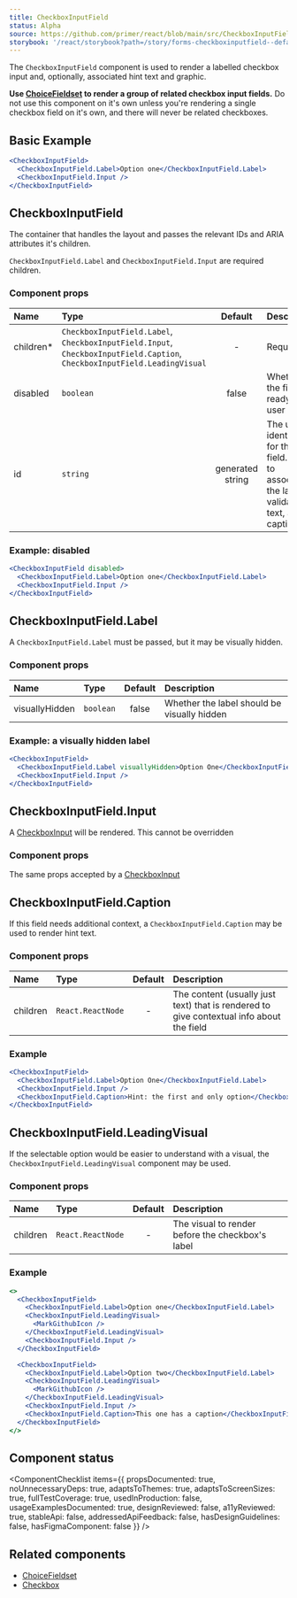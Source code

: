 ```yaml
---
title: CheckboxInputField
status: Alpha
source: https://github.com/primer/react/blob/main/src/CheckboxInputField.tsx
storybook: '/react/storybook?path=/story/forms-checkboxinputfield--default'
---
```



<!--
TODO: add `validationStatus` examples when we have the validation styling done
-->


The `CheckboxInputField` component is used to render a labelled checkbox input and, optionally, associated hint text and graphic.

**Use [ChoiceFieldset](/ChoiceFieldset) to render a group of related checkbox input fields.** Do not use this component on it's own unless you're rendering a single checkbox field on it's own, and there will never be related checkboxes.

## Basic Example

```jsx live
<CheckboxInputField>
  <CheckboxInputField.Label>Option one</CheckboxInputField.Label>
  <CheckboxInputField.Input />
</CheckboxInputField>
```

## CheckboxInputField

The container that handles the layout and passes the relevant IDs and ARIA attributes it's children.

`CheckboxInputField.Label` and `CheckboxInputField.Input` are required children.

### Component props

| Name       | Type                                                                                                                     |     Default      | Description                                                                                          |
| :--------- | :----------------------------------------------------------------------------------------------------------------------- | :--------------: | :--------------------------------------------------------------------------------------------------- |
| children\* | `CheckboxInputField.Label`, `CheckboxInputField.Input`, `CheckboxInputField.Caption`, `CheckboxInputField.LeadingVisual` |        -         | Required                                                                                             |
| disabled   | `boolean`                                                                                                                |      false       | Whether the field is ready for user input                                                            |
| id         | `string`                                                                                                                 | generated string | The unique identifier for this field. Used to associate the label, validation text, and caption text |

### Example: disabled

```jsx live
<CheckboxInputField disabled>
  <CheckboxInputField.Label>Option one</CheckboxInputField.Label>
  <CheckboxInputField.Input />
</CheckboxInputField>
```

## CheckboxInputField.Label

A `CheckboxInputField.Label` must be passed, but it may be visually hidden.

### Component props

| Name           | Type      | Default | Description                                 |
| :------------- | :-------- | :-----: | :------------------------------------------ |
| visuallyHidden | `boolean` |  false  | Whether the label should be visually hidden |

### Example: a visually hidden label

```jsx live
<CheckboxInputField>
  <CheckboxInputField.Label visuallyHidden>Option One</CheckboxInputField.Label>
  <CheckboxInputField.Input />
</CheckboxInputField>
```

## CheckboxInputField.Input

A [CheckboxInput](/CheckboxInput) will be rendered. This cannot be overridden

### Component props

The same props accepted by a [CheckboxInput](/CheckboxInput)

## CheckboxInputField.Caption

If this field needs additional context, a `CheckboxInputField.Caption` may be used to render hint text.

### Component props

| Name     | Type              | Default | Description                                                                              |
| :------- | :---------------- | :-----: | :--------------------------------------------------------------------------------------- |
| children | `React.ReactNode` |    -    | The content (usually just text) that is rendered to give contextual info about the field |

### Example

```jsx live
<CheckboxInputField>
  <CheckboxInputField.Label>Option One</CheckboxInputField.Label>
  <CheckboxInputField.Input />
  <CheckboxInputField.Caption>Hint: the first and only option</CheckboxInputField.Caption>
</CheckboxInputField>
```

## CheckboxInputField.LeadingVisual

If the selectable option would be easier to understand with a visual, the `CheckboxInputField.LeadingVisual` component may be used.

### Component props

| Name     | Type              | Default | Description                                      |
| :------- | :---------------- | :-----: | :----------------------------------------------- |
| children | `React.ReactNode` |    -    | The visual to render before the checkbox's label |

### Example

```jsx live
<>
  <CheckboxInputField>
    <CheckboxInputField.Label>Option one</CheckboxInputField.Label>
    <CheckboxInputField.LeadingVisual>
      <MarkGithubIcon />
    </CheckboxInputField.LeadingVisual>
    <CheckboxInputField.Input />
  </CheckboxInputField>

  <CheckboxInputField>
    <CheckboxInputField.Label>Option two</CheckboxInputField.Label>
    <CheckboxInputField.LeadingVisual>
      <MarkGithubIcon />
    </CheckboxInputField.LeadingVisual>
    <CheckboxInputField.Input />
    <CheckboxInputField.Caption>This one has a caption</CheckboxInputField.Caption>
  </CheckboxInputField>
</>
```

## Component status

<ComponentChecklist
  items={{
    propsDocumented: true,
    noUnnecessaryDeps: true,
    adaptsToThemes: true,
    adaptsToScreenSizes: true,
    fullTestCoverage: true,
    usedInProduction: false,
    usageExamplesDocumented: true,
    designReviewed: false,
    a11yReviewed: true,
    stableApi: false,
    addressedApiFeedback: false,
    hasDesignGuidelines: false,
    hasFigmaComponent: false
  }}
/>

## Related components

- [ChoiceFieldset](/ChoiceFieldset)
- [Checkbox](/Checkbox)
